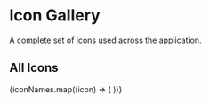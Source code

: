 

<Meta title="Iconography" />

# Icon Gallery

A complete set of icons used across the application.

## All Icons

<IconGallery>
  {iconNames.map((icon) => (
    <IconItem key={icon} name={icon}>
      <Icon name={icon} />
    </IconItem>
  ))}
</IconGallery>
